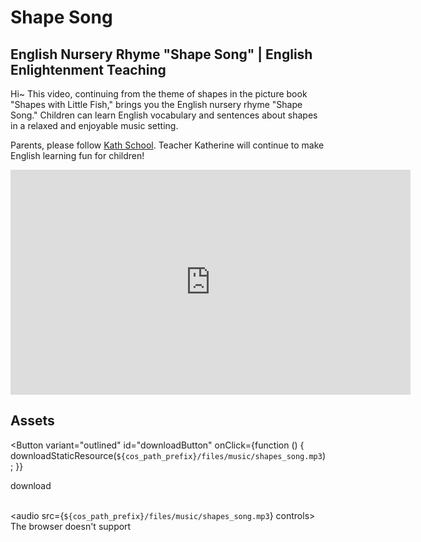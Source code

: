 
# Shape Song

## English Nursery Rhyme "Shape Song" | English Enlightenment Teaching

Hi~ This video, continuing from the theme of shapes in the picture book "Shapes with Little Fish," brings you the English nursery rhyme "Shape Song."
Children can learn English vocabulary and sentences about shapes in a relaxed and enjoyable music setting.

Parents, please follow [Kath School](https://space.bilibili.com/20797715). Teacher Katherine will continue to make English learning fun for children!

<iframe
  src="https://player.bilibili.com/player.html?bvid=BV1nx4y1T7y8&cid=1&page=1"
  scrolling="no"
  border="0"
  frameborder="no"
  framespacing="0"
  allowfullscreen="true"
  width="640"
  height="360"
></iframe>

## Assets

<Button
  variant="outlined"
  id="downloadButton"
  onClick={function () {
    downloadStaticResource(`${cos_path_prefix}/files/music/shapes_song.mp3`);
  }}
>
  download
</Button>
<br />
<br />

<audio src={`${cos_path_prefix}/files/music/shapes_song.mp3`} controls>
  The browser doesn't support
</audio>